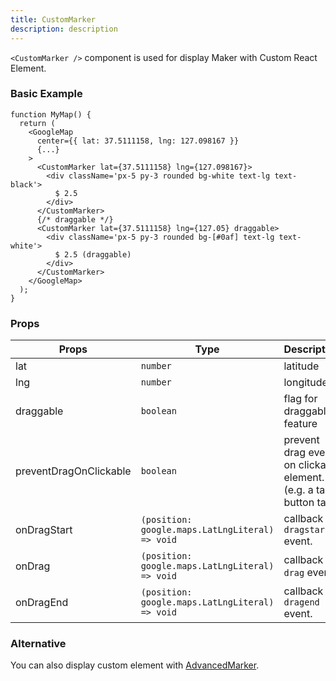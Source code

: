 ```yaml
---
title: CustomMarker
description: description
---
```



`<CustomMarker />` component is used for display Maker with Custom React Element.

### Basic Example

```tsx
function MyMap() {
  return (
    <GoogleMap
      center={{ lat: 37.5111158, lng: 127.098167 }}
      {...}
    >
      <CustomMarker lat={37.5111158} lng={127.098167}>
        <div className='px-5 py-3 rounded bg-white text-lg text-black'>
          $ 2.5
        </div>
      </CustomMarker>
      {/* draggable */}
      <CustomMarker lat={37.5111158} lng={127.05} draggable>
        <div className='px-5 py-3 rounded bg-[#0af] text-lg text-white'>
          $ 2.5 (draggable)
        </div>
      </CustomMarker>
    </GoogleMap>
  );
}
```

<CustomMarkerEx client:only='react' />

### Props

| Props | Type | Description |
| ----------- | ----------- | ----------- |
| lat | `number` | latitude |
| lng | `number` | longitude |
| draggable | `boolean` | flag for draggable feature |
| preventDragOnClickable | `boolean` | prevent drag event on clickable element. (e.g. a tag, button tag) |
| onDragStart | `(position: google.maps.LatLngLiteral) => void` | callback for `dragstart` event. |
| onDrag | `(position: google.maps.LatLngLiteral) => void` | callback for `drag` event. |
| onDragEnd | `(position: google.maps.LatLngLiteral) => void` | callback for `dragend` event. |

### Alternative

You can also display custom element with [AdvancedMarker](/react-google-map-wrapper/docs/api/advanced-marker).
